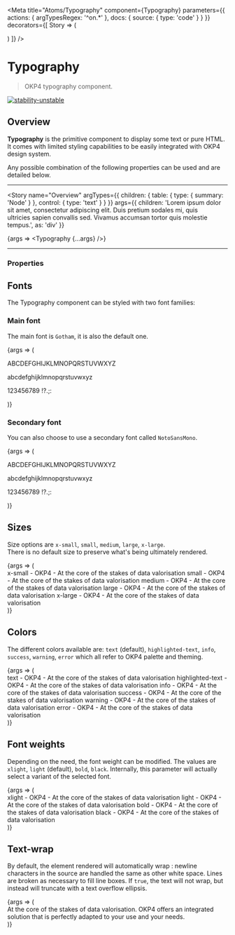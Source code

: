 
<Meta
  title="Atoms/Typography"
  component={Typography}
  parameters={{
    actions: { argTypesRegex: '^on.*' },
    docs: {
      source: {
        type: 'code'
      }
    }
  }}
  decorators={[
    Story => (
      <ThemeProvider>
        <div className="component-story-main">
          <ThemeSwitcher />
          <Story />
        </div>
      </ThemeProvider>
    )
  ]}
/>

# Typography

> OKP4 typography component.

[![stability-unstable](https://img.shields.io/badge/stability-unstable-yellow.svg)](https://github.com/emersion/stability-badges#unstable)

## Overview

**Typography** is the primitive component to display some text or pure HTML. It comes with limited styling capabilities to be easily integrated with OKP4 design system.

Any possible combination of the following properties can be used and are detailed below.

---

<Story
  name="Overview"
  argTypes={{
    children: {
      table: {
        type: { summary: 'Node' }
      },
      control: {
        type: 'text'
      }
    }
  }}
  args={{
    children:
      'Lorem ipsum dolor sit amet, consectetur adipiscing elit. Duis pretium sodales mi, quis\
      ultricies sapien convallis sed. Vivamus accumsan tortor quis molestie tempus.',
    as: 'div'
  }}
>
  {args => <Typography {...args} />}
</Story>

---

### Properties

<ArgsTable story="Overview" />

## Fonts

The Typography component can be styled with two font families:

### Main font

The main font is `Gotham`, it is also the default one.

<Canvas>
  <Story name="Main font">
    {args => (
      <Typography as="div" fontFamily="brand" fontSize="medium">
        <p>ABCDEFGHIJKLMNOPQRSTUVWXYZ</p>
        <p>abcdefghijklmnopqrstuvwxyz</p>
        <p>123456789 !?.;:</p>
      </Typography>
    )}
  </Story>
</Canvas>

### Secondary font

You can also choose to use a secondary font called `NotoSansMono`.

<Canvas>
  <Story name="Secondary font">
    {args => (
      <Typography as="div" fontFamily="secondary" fontSize="medium">
        <p>ABCDEFGHIJKLMNOPQRSTUVWXYZ</p>
        <p>abcdefghijklmnopqrstuvwxyz</p>
        <p>123456789 !?.;:</p>
      </Typography>
    )}
  </Story>
</Canvas>

## Sizes

Size options are `x-small`, `small`, `medium`, `large`, `x-large`.  
There is no default size to preserve what's being ultimately rendered.

<Canvas>
  <Story name="Sizes">
    {args => (
      <div>
        <Typography as="div" fontSize="x-small" fontFamily="brand">
          x-small - OKP4 - At the core of the stakes of data valorisation
        </Typography>
        <Typography as="div" fontSize="small" fontFamily="brand">
          small - OKP4 - At the core of the stakes of data valorisation
        </Typography>
        <Typography as="div" fontSize="medium" fontFamily="brand">
          medium - OKP4 - At the core of the stakes of data valorisation
        </Typography>
        <Typography as="div" fontSize="large" fontFamily="brand">
          large - OKP4 - At the core of the stakes of data valorisation
        </Typography>
        <Typography as="div" fontSize="x-large" fontFamily="brand">
          x-large - OKP4 - At the core of the stakes of data valorisation
        </Typography>
      </div>
    )}
  </Story>
</Canvas>

## Colors

The different colors available are: `text` (default), `highlighted-text`, `info`, `success`, `warning`, `error` which
all refer to OKP4 palette and theming.

<Canvas>
  <Story name="Colors">
    {args => (
      <div>
        <Typography as="div" color="text" fontFamily="brand" fontSize="medium">
          text - OKP4 - At the core of the stakes of data valorisation
        </Typography>
        <Typography as="div" color="highlighted-text" fontFamily="brand" fontSize="medium">
          highlighted-text - OKP4 - At the core of the stakes of data valorisation
        </Typography>
        <Typography as="div" color="info" fontFamily="brand" fontSize="medium">
          info - OKP4 - At the core of the stakes of data valorisation
        </Typography>
        <Typography as="div" color="success" fontFamily="brand" fontSize="medium">
          success - OKP4 - At the core of the stakes of data valorisation
        </Typography>
        <Typography as="div" color="warning" fontFamily="brand" fontSize="medium">
          warning - OKP4 - At the core of the stakes of data valorisation
        </Typography>
        <Typography as="div" color="error" fontFamily="brand" fontSize="medium">
          error - OKP4 - At the core of the stakes of data valorisation
        </Typography>
      </div>
    )}
  </Story>
</Canvas>

## Font weights

Depending on the need, the font weight can be modified. The values are `xlight`, `light` (default), `bold`, `black`.
Internally, this parameter will actually select a variant of the selected font.

<Canvas>
  <Story name="Font weight">
    {args => (
      <div>
        <Typography as="div" fontWeight="xlight" fontFamily="brand" fontSize="medium">
          xlight - OKP4 - At the core of the stakes of data valorisation
        </Typography>
        <Typography as="div" fontWeight="light" fontFamily="brand" fontSize="medium">
          light - OKP4 - At the core of the stakes of data valorisation
        </Typography>
        <Typography as="div" fontWeight="bold" fontFamily="brand" fontSize="medium">
          bold - OKP4 - At the core of the stakes of data valorisation
        </Typography>
        <Typography as="div" fontWeight="black" fontFamily="brand" fontSize="medium">
          black - OKP4 - At the core of the stakes of data valorisation
        </Typography>
      </div>
    )}
  </Story>
</Canvas>

## Text-wrap

By default, the element rendered will automatically wrap : newline characters in the source are handled the same as other white space. Lines are broken as necessary to fill line boxes.
If `true`, the text will not wrap, but instead will truncate with a text overflow ellipsis.

<Canvas>
  <Story name="Text wrap">
    {args => (
      <div>
        <Typography as="div" fontWeight="light" fontFamily="brand" fontSize="medium" noWrap={true}>
          At the core of the stakes of data valorisation. OKP4 offers an integrated solution that is
          perfectly adapted to your use and your needs.
        </Typography>
      </div>
    )}
  </Story>
</Canvas>
